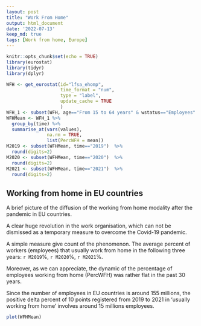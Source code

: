```yaml
---
layout: post
title: "Work From Home"
output: html_document
date: '2022-07-13'
keep_md: true
tags: [Work from home, Europe]
---
```


```r
knitr::opts_chunk$set(echo = TRUE)
library(eurostat)
library(tidyr)
library(dplyr)
```

```r
WFH <- get_eurostat(id="lfsa_ehomp",
                    time_format = "num",
                    type = "label",
                    update_cache = TRUE
                    )
WFH_1 <- subset(WFH, age=="From 15 to 64 years" & wstatus=="Employees" & frequenc=="Usually")
WFHMean <- WFH_1 %>%
  group_by(time) %>%
  summarise_at(vars(values), 
               na.rm = TRUE, 
               list(PercWFH = mean))
M2019 <- subset(WFHMean, time=="2019")  %>%
  round(digits=2)
M2020 <- subset(WFHMean, time=="2020")  %>%
  round(digits=2)
M2021 <- subset(WFHMean, time=="2021")  %>%
  round(digits=2)

```
## Working from home in EU countries

<!-- This is an R Markdown document. Markdown is a simple formatting syntax for authoring HTML, PDF, and MS Word documents. For more details on using R Markdown see <http://rmarkdown.rstudio.com>. -->

<!-- When you click the **Knit** button a document will be generated that includes both content as well as the output of any embedded R code chunks within the document. You can embed an R code chunk like this: -->
A brief picture of the diffusion of the working from home modality after the pandemic in EU countries.

A clear huge revolution in the work organisation, which can not be dismissed as a temporary measure to overcome the Covid-19 pandemic.

A simple measure give count of the phenomenon. The average percent of workers (employees) that usually work from home in the following three years: `r M2019`%, `r M2020`%, `r M2021`%.

Moreover, as we can appreciate, the dynamic of the percentage of employees working from home (PercWFH) was rather flat in the past 30 years.

Since the number of employees in EU countries is around 155 millions, the positive delta percent of 10 points registered from 2019 to 2021 in 'usually working from home'  involves around 15 millions employees.


```r
plot(WFHMean)
```